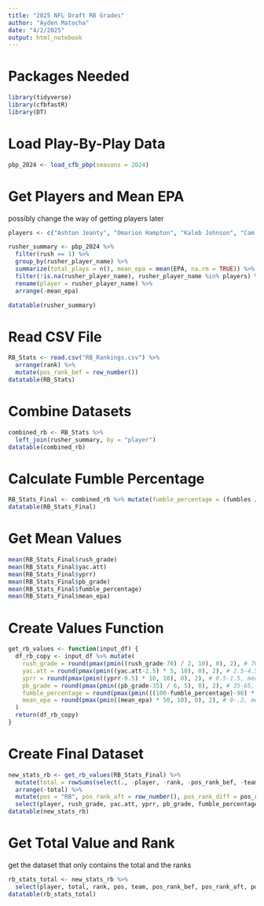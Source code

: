 ```yaml
---
title: "2025 NFL Draft RB Grades"
author: "Ayden Matocha"
date: "4/2/2025"
output: html_notebook
---
```


# Packages Needed
```r
library(tidyverse)
library(cfbfastR)
library(DT)
```

# Load Play-By-Play Data
```r
pbp_2024 <- load_cfb_pbp(seasons = 2024)
```


# Get Players and Mean EPA
possibly change the way of getting players later
```r
players <- c("Ashton Jeanty", "Omarion Hampton", "Kaleb Johnson", "Cam Skattebo", "Quinshon Judkins", "Dylan Sampson", "TreVeyon Henderson", "RJ Harvey", "DJ Giddens", "Devin Neal", "Jaydon Blue", "Damien Martinez", "Brashard Smith", "Jacory Croskey-Merritt", "Jarquez Hunter", "Kalel Mullings", "Trevor Etienne", "Kyle Monangai", "Marcus Yarns", "Bhayshul Tuten", "Jordan James", "Tahj Brooks", "Ollie Gordon II", "LeQuint Allen", "Ja'Quinden Jackson", "Woody Marks", "Montrell Johnson Jr.", "Raheim Sanders", "Donovan Edwards")

rusher_summary <- pbp_2024 %>%
  filter(rush == 1) %>%
  group_by(rusher_player_name) %>%
  summarize(total_plays = n(), mean_epa = mean(EPA, na.rm = TRUE)) %>%
  filter(!is.na(rusher_player_name), rusher_player_name %in% players) %>%
  rename(player = rusher_player_name) %>%
  arrange(-mean_epa)

datatable(rusher_summary)
```


# Read CSV File
```r
RB_Stats <- read.csv("RB_Rankings.csv") %>%
  arrange(rank) %>%
  mutate(pos_rank_bef = row_number())
datatable(RB_Stats)
```

# Combine Datasets
```r
combined_rb <- RB_Stats %>%
  left_join(rusher_summary, by = "player")
datatable(combined_rb)
```


# Calculate Fumble Percentage
```r
RB_Stats_Final <- combined_rb %>% mutate(fumble_percentage = (fumbles / total_plays)*100) %>% select(player, rush_grade, yac.att, yprr, pb_grade, fumble_percentage, mean_epa, rank, team, pos_rank_bef) %>% mutate(across(where(is.numeric), round, 3))
datatable(RB_Stats_Final)
```



# Get Mean Values
```r
mean(RB_Stats_Final$rush_grade)
mean(RB_Stats_Final$yac.att)
mean(RB_Stats_Final$yprr)
mean(RB_Stats_Final$pb_grade)
mean(RB_Stats_Final$fumble_percentage)
mean(RB_Stats_Final$mean_epa)
```

# Create Values Function
```r
get_rb_values <- function(input_df) {
  df_rb_copy <- input_df %>% mutate(
    rush_grade = round(pmax(pmin((rush_grade-70) / 2, 10), 0), 2), # 70-90, mean 80
    yac.att = round(pmax(pmin((yac.att-2.5) * 5, 10), 0), 2), # 2.5-4.5, mean 3.5
    yprr = round(pmax(pmin((yprr-0.5) * 10, 10), 0), 2), # 0.5-1.5, mean 1
    pb_grade = round(pmax(pmin((pb_grade-35) / 6, 5), 0), 2), # 35-65, mean 50, worth 5
    fumble_percentage = round(pmax(pmin(((100-fumble_percentage)-98) * 3.33, 5), 0), 2), # 2-0.5, mean 1.25, worth 5
    mean_epa = round(pmax(pmin((mean_epa) * 50, 10), 0), 2), # 0-.2, mean .1
  )
  return(df_rb_copy)
}
```

# Create Final Dataset
```r
new_stats_rb <- get_rb_values(RB_Stats_Final) %>% 
  mutate(total = rowSums(select(., -player, -rank, -pos_rank_bef, -team))) %>% 
  arrange(-total) %>%
  mutate(pos = "RB", pos_rank_aft = row_number(), pos_rank_diff = pos_rank_bef-pos_rank_aft) %>%
  select(player, rush_grade, yac.att, yprr, pb_grade, fumble_percentage, mean_epa, total, rank, pos, team, pos_rank_bef, pos_rank_aft, pos_rank_diff)
datatable(new_stats_rb)
```

# Get Total Value and Rank
get the dataset that only contains the total and the ranks
```r
rb_stats_total <- new_stats_rb %>%
  select(player, total, rank, pos, team, pos_rank_bef, pos_rank_aft, pos_rank_diff)
datatable(rb_stats_total)
```